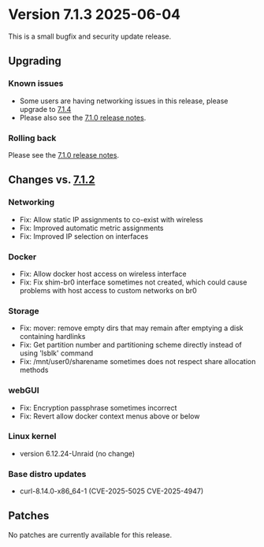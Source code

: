 # Version 7.1.3 2025-06-04

This is a small bugfix and security update release.

## Upgrading

### Known issues

* Some users are having networking issues in this release, please upgrade to [7.1.4](7.1.4.mdx)
* Please also see the [7.1.0 release notes](7.1.0.mdx#known-issues).

### Rolling back

Please see the [7.1.0 release notes](7.1.0.mdx#rolling-back).

## Changes vs. [7.1.2](7.1.2.mdx)

### Networking

* Fix: Allow static IP assignments to co-exist with wireless
* Fix: Improved automatic metric assignments
* Fix: Improved IP selection on interfaces

### Docker

* Fix: Allow docker host access on wireless interface
* Fix: Fix shim-br0 interface sometimes not created, which could cause problems with host access to custom networks on br0

### Storage

* Fix: mover: remove empty dirs that may remain after emptying a disk containing hardlinks
* Fix: Get partition number and partitioning scheme directly instead of using 'lsblk' command
* Fix: /mnt/user0/sharename sometimes does not respect share allocation methods

### webGUI

* Fix: Encryption passphrase sometimes incorrect
* Fix: Revert allow docker context menus above or below

### Linux kernel

* version 6.12.24-Unraid (no change)

### Base distro updates

* curl-8.14.0-x86_64-1 (CVE-2025-5025 CVE-2025-4947)

## Patches

No patches are currently available for this release.
